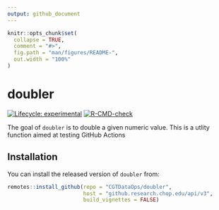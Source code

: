 ```yaml
---
output: github_document
---
```


<!-- README.md is generated from README.Rmd. Please edit that file -->

```r
knitr::opts_chunk$set(
  collapse = TRUE,
  comment = "#>",
  fig.path = "man/figures/README-",
  out.width = "100%"
)
```

# doubler

<!-- badges: start -->
[![Lifecycle: experimental](https://img.shields.io/badge/lifecycle-experimental-orange.svg)](https://lifecycle.r-lib.org/articles/stages.html#experimental)
[![R-CMD-check](https://github.research.chop.edu/CGTDataOps/doubler/workflows/R-CMD-check/badge.svg)](https://github.research.chop.edu/CGTDataOps/doubler/actions)
<!-- badges: end -->

The goal of `doubler` is to double a given numeric value. This is a utlity function aimed at testing GitHub Actions

## Installation

You can install the released version of `doubler` from:

``` r
remotes::install_github(repo = "CGTDataOps/doubler", 
                        host = "github.research.chop.edu/api/v3",
                        build_vignettes = FALSE)
```
